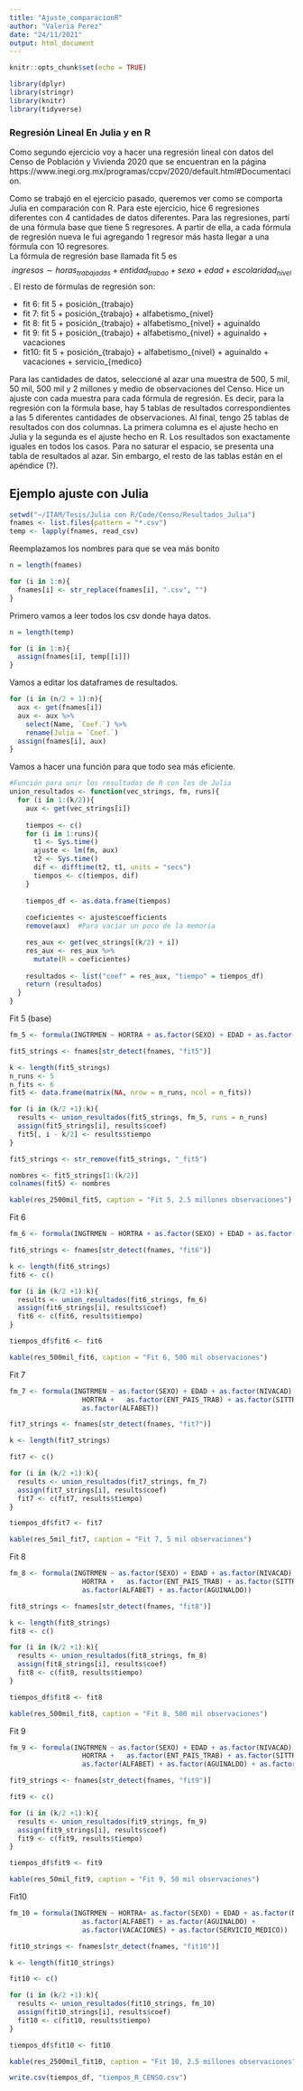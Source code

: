 ```yaml
---
title: "Ajuste_comparacionR"
author: "Valeria Perez"
date: "24/11/2021"
output: html_document
---
```


```r
knitr::opts_chunk$set(echo = TRUE)
```

```r
library(dplyr)
library(stringr)
library(knitr)
library(tidyverse)
```

### Regresión Lineal En Julia y en R

Como segundo ejercicio voy a hacer una regresión lineal con datos del Censo de Población y Vivienda 2020 que se encuentran en la página https://www.inegi.org.mx/programas/ccpv/2020/default.html#Documentacion. 

Como se trabajó en el ejercicio pasado, queremos ver como se comporta Julia en comparación con R. Para este ejercicio, hice 6 regresiones diferentes con 4 cantidades de datos diferentes. Para las regresiones, partí de una fórmula base que tiene 5 regresores. A partir de ella, a cada fórmula de regresión  nueva le fui agregando 1 regresor más hasta llegar a una fórmula con 10 regresores.  
La fórmula de regresión base llamada fit 5 es 
$$ingresos \sim horas_{trabajadas} + entidad_{trabao} +  sexo + edad + escolaridad_{nivel}$$. 
El resto de fórmulas de regresión son: 

  * fit 6: fit 5 + posición_{trabajo}
  * fit 7: fit 5 + posición_{trabajo} + alfabetismo_{nivel}
  * fit 8: fit 5 + posición_{trabajo} + alfabetismo_{nivel} + aguinaldo
  * fit 9: fit 5 + posición_{trabajo} + alfabetismo_{nivel} + aguinaldo + vacaciones
  * fit10: fit 5 + posición_{trabajo} + alfabetismo_{nivel} + aguinaldo + vacaciones + servicio_{medico}


Para las cantidades de datos, seleccioné al azar una muestra de 500, 5 mil, 50 mil, 500 mil y 2 millones y medio de observaciones del Censo. Hice un ajuste con cada muestra para cada fórmula de regresión. Es decir, para la regresión con la fórmula base, hay 5 tablas de resultados correspondientes a las 5 diferentes cantidades de observaciones. 
Al final, tengo 25 tablas de resultados con dos columnas. La primera columna es el ajuste hecho en Julia y la segunda es el ajuste hecho en R. Los resultados son exactamente iguales en todos los casos. 
Para no saturar el espacio, se presenta una tabla de resultados al azar. Sin embargo, el resto de las tablas están en el apéndice (?). 


## Ejemplo ajuste con Julia

```r
setwd("~/ITAM/Tesis/Julia con R/Code/Censo/Resultados_Julia")
fnames <- list.files(pattern = "*.csv")
temp <- lapply(fnames, read_csv)
```
Reemplazamos los nombres para que se vea más bonito
```r
n = length(fnames)

for (i in 1:n){
  fnames[i] <- str_replace(fnames[i], ".csv", "")
}
```


Primero vamos a leer todos los csv donde haya datos. 
```r
n = length(temp)

for (i in 1:n){
  assign(fnames[i], temp[[i]])
}
```

Vamos a editar los dataframes de resultados.
```r
for (i in (n/2 + 1):n){
  aux <- get(fnames[i])
  aux <- aux %>% 
    select(Name, `Coef.`) %>%
    rename(Julia = `Coef.`)
  assign(fnames[i], aux)
}
```

Vamos a hacer una función para que todo sea más eficiente. 
```r
#Función para unir los resultados de R con los de Julia
union_resultados <- function(vec_strings, fm, runs){
  for (i in 1:(k/2)){
    aux <- get(vec_strings[i])
    
    tiempos <- c()
    for (i in 1:runs){
      t1 <- Sys.time()
      ajuste <- lm(fm, aux)
      t2 <- Sys.time()
      dif <- difftime(t2, t1, units = "secs")
      tiempos <- c(tiempos, dif)
    }
    
    tiempos_df <- as.data.frame(tiempos)
    
    coeficientes <- ajuste$coefficients
    remove(aux)  #Para vaciar un poco de la memoria

    res_aux <- get(vec_strings[(k/2) + i])
    res_aux <- res_aux %>%
      mutate(R = coeficientes)
    
    resultados <- list("coef" = res_aux, "tiempo" = tiempos_df)
    return (resultados)
  }
}
```


Fit 5 (base)
```r
fm_5 <- formula(INGTRMEN ~ HORTRA + as.factor(SEXO) + EDAD + as.factor(NIVACAD) + as.factor(ENT_PAIS_TRAB))

fit5_strings <- fnames[str_detect(fnames, "fit5")]

k <- length(fit5_strings)
n_runs <- 5
n_fits <- 6
fit5 <- data.frame(matrix(NA, nrow = n_runs, ncol = n_fits))

for (i in (k/2 +1):k){
  results <- union_resultados(fit5_strings, fm_5, runs = n_runs)
  assign(fit5_strings[i], results$coef)
  fit5[, i - k/2] <- results$tiempo
}

fit5_strings <- str_remove(fit5_strings, "_fit5")

nombres <- fit5_strings[1:(k/2)]
colnames(fit5) <- nombres
```

```r
kable(res_2500mil_fit5, caption = "Fit 5, 2.5 millones observaciones")
```


Fit 6

```r
fm_6 <- formula(INGTRMEN ~ HORTRA + as.factor(SEXO) + EDAD + as.factor(NIVACAD) +  as.factor(ENT_PAIS_TRAB) + as.factor(SITTRA))

fit6_strings <- fnames[str_detect(fnames, "fit6")]

k <- length(fit6_strings)
fit6 <- c()

for (i in (k/2 +1):k){
  results <- union_resultados(fit6_strings, fm_6)
  assign(fit6_strings[i], results$coef)
  fit6 <- c(fit6, results$tiempo)
}

tiempos_df$fit6 <- fit6


```

```r
kable(res_500mil_fit6, caption = "Fit 6, 500 mil observaciones")
```

Fit 7

```r
fm_7 <- formula(INGTRMEN ~ as.factor(SEXO) + EDAD + as.factor(NIVACAD) + 
                  HORTRA +   as.factor(ENT_PAIS_TRAB) + as.factor(SITTRA) + 
                  as.factor(ALFABET))

fit7_strings <- fnames[str_detect(fnames, "fit7")]

k <- length(fit7_strings)

fit7 <- c()

for (i in (k/2 +1):k){
  results <- union_resultados(fit7_strings, fm_7)
  assign(fit7_strings[i], results$coef)
  fit7 <- c(fit7, results$tiempo)
}

tiempos_df$fit7 <- fit7


```

```r
kable(res_5mil_fit7, caption = "Fit 7, 5 mil observaciones")
```

Fit 8

```r
fm_8 <- formula(INGTRMEN ~ as.factor(SEXO) + EDAD + as.factor(NIVACAD) + 
                  HORTRA +   as.factor(ENT_PAIS_TRAB) + as.factor(SITTRA) + 
                  as.factor(ALFABET) + as.factor(AGUINALDO))

fit8_strings <- fnames[str_detect(fnames, "fit8")]

k <- length(fit8_strings)
fit8 <- c()

for (i in (k/2 +1):k){
  results <- union_resultados(fit8_strings, fm_8)
  assign(fit8_strings[i], results$coef)
  fit8 <- c(fit8, results$tiempo)
}

tiempos_df$fit8 <- fit8

```

```r
kable(res_500mil_fit8, caption = "Fit 8, 500 mil observaciones")
```

Fit 9

```r
fm_9 <- formula(INGTRMEN ~ as.factor(SEXO) + EDAD + as.factor(NIVACAD) + 
                  HORTRA +   as.factor(ENT_PAIS_TRAB) + as.factor(SITTRA) + 
                  as.factor(ALFABET) + as.factor(AGUINALDO) + as.factor(VACACIONES))

fit9_strings <- fnames[str_detect(fnames, "fit9")]

fit9 <- c()

for (i in (k/2 +1):k){
  results <- union_resultados(fit9_strings, fm_9)
  assign(fit9_strings[i], results$coef)
  fit9 <- c(fit9, results$tiempo)
}

tiempos_df$fit9 <- fit9
```

```r
kable(res_50mil_fit9, caption = "Fit 9, 50 mil observaciones")
```

Fit10

```r
fm_10 = formula(INGTRMEN ~ HORTRA+ as.factor(SEXO) + EDAD + as.factor(NIVACAD) + as.factor(ENT_PAIS_TRAB) + as.factor(SITTRA) +
                  as.factor(ALFABET) + as.factor(AGUINALDO) + 
                  as.factor(VACACIONES) + as.factor(SERVICIO_MEDICO))

fit10_strings <- fnames[str_detect(fnames, "fit10")]

k <- length(fit10_strings)

fit10 <- c()

for (i in (k/2 +1):k){
  results <- union_resultados(fit10_strings, fm_10)
  assign(fit10_strings[i], results$coef)
  fit10 <- c(fit10, results$tiempo)
}

tiempos_df$fit10 <- fit10

```

```r
kable(res_2500mil_fit10, caption = "Fit 10, 2.5 millones observaciones")
```


```r
write.csv(tiempos_df, "tiempos_R_CENSO.csv")
```

